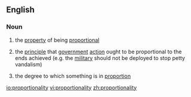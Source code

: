 ==English==

===Noun===
{{en-noun|proportionalities|-}}

#{{uncountable}} the [[property]] of being [[proportional]]
#{{uncountable}} the [[principle]] that [[government]] [[action]] ought to be proportional to the ends achieved (e.g. the [[military]] should not be deployed to stop petty vandalism)
#{{countable}} the degree to which something is in [[proportion]]

[[io:proportionality]]
[[vi:proportionality]]
[[zh:proportionality]]